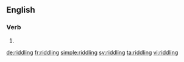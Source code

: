 ==English==

===Verb===
{{head|en}}

# {{present participle of|riddle|lang=en}}

[[de:riddling]]
[[fr:riddling]]
[[simple:riddling]]
[[sv:riddling]]
[[ta:riddling]]
[[vi:riddling]]